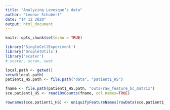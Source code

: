 ```yaml
---
title: "Analyzing Levesque’s data"
author: "Leonor Schubert"
date: "14 12 2020"
output: html_document
---
```


```r
knitr::opts_chunk$set(echo = TRUE)
```


```r
library('SingleCellExperiment')
library('DropletUtils')
library('scater')
# scater, scran, uwot

```

```r
local.path <- getwd()
setwd(local.path)
patient1_HS.path <- file.path("data", "patient1_HS")

fname <- file.path(patient1_HS.path, "outs/raw_feature_bc_matrix")
sce.patient1_HS <- read10xCounts(fname, col.names=TRUE)

rownames(sce.patient1_HS) <- uniquifyFeatureNames(rowData(sce.patient1_HS)$ID, rowData(sce.patient1_HS)$Symbol)
```



